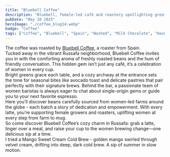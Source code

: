 ```yaml
---
title: "Bluebell Coffee"
description: "Bluebell, female-led café and roastery spotlighting great food, coffee, and women in coffee farming"
pubDate: "May 20 2025"
heroImage: "./coffee_blog14.webp"
badge: "Coffee"
tags: ["Coffee", "Bluebell", "Spain", "Washed", "Milk Chocolate", "Hazelnuts", "Caramel"]
---
```


The coffee was roasted by [Bluebell Coffee](https://bluebellcoffeeco.com), a roaster from Spain.
<br />
Tucked away in the vibrant Russafa neighborhood, Bluebell Coffee invites you in with the comforting aroma of freshly roasted beans and the hum of friendly conversation. This hidden gem isn’t just any café, it’s a celebration of women in every cup.
<br />
Bright greens grace each table, and a cozy archway at the entrance sets the tone for seasonal bites like avocado toast and delicate pastries that pair perfectly with their signature brews. Behind the bar, a passionate team of women baristas is always eager to chat about single-origin gems or guide you to your next favorite espresso.
<br />
Here you’ll discover beans carefully sourced from women-led farms around the globe - each batch a story of dedication and empowerment. With every latte, you’re supporting female growers and roasters, uplifting women at every step from farm to mug.
<br />
So come discover Bluebell Coffee’s cozy charm in Russafa: grab a latte, linger over a meal, and raise your cup to the women brewing change—one delicious sip at a time.
<br />
I tried a Mango Sweet Cream Cold Brew - golden mango swirled through velvet cream, drifting into deep, dark cold brew. A sip of summer in slow motion.
